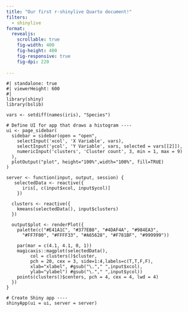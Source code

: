 ```yaml
---
title: "Our first r-shinylive Quarto document!"
filters:
  - shinylive
format: 
  revealjs: 
    scrollable: true 
    fig-width: 400
    fig-height: 400
    fig-responsive: true
    fig-dpi: 220
    
---
```




```shinylive-r
#| standalone: true
#| viewerHeight: 600
#|
library(shiny)
library(bslib)

vars <- setdiff(names(iris), "Species")

# Define UI for app that draws a histogram ----
ui <- page_sidebar(
  sidebar = sidebar(open = "open", 
    selectInput('xcol', 'X Variable', vars),
    selectInput('ycol', 'Y Variable', vars, selected = vars[[2]]),
    numericInput('clusters', 'Cluster count', 3, min = 1, max = 9)
  ),
  plotOutput("plot", height="100%",width="100%", fill=TRUE)
)

server <- function(input, output, session) {
   selectedData <- reactive({
      iris[, c(input$xcol, input$ycol)]
    })
  
  clusters <- reactive({
    kmeans(selectedData(), input$clusters)
  })
  
  output$plot <- renderPlot({
    palette(c("#E41A1C", "#377EB8", "#4DAF4A", "#984EA3",
      "#FF7F00", "#FFFF33", "#A65628", "#F781BF", "#999999"))
  
    par(mar = c(4.1, 4.1, 0, 1))
    magicaxis::magplot(selectedData(),
         col = clusters()$cluster,
         pch = 20, cex = 3, side=1:4,labels=c(T,T,F,F), 
         xlab="xlabel", #gsub("\."," ",input$xcol),
         ylab="ylabel") #gsub("\."," ",input$ycol))
    points(clusters()$centers, pch = 4, cex = 4, lwd = 4)
  })
}

# Create Shiny app ----
shinyApp(ui = ui, server = server)
```